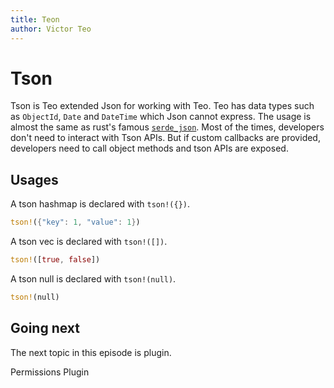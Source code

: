 ```yaml
---
title: Teon
author: Victor Teo
---
```



# Tson

Tson is Teo extended Json for working with Teo. Teo has data types such as
`ObjectId`, `Date` and `DateTime` which Json cannot express. The usage is
almost the same as rust's famous
[`serde_json`](https://github.com/serde-rs/json). Most of the times, developers
don't need to interact with Tson APIs. But if custom callbacks are provided,
developers need to call object methods and tson APIs are exposed.

## Usages

A tson hashmap is declared with `tson!({})`.

```rust
tson!({"key": 1, "value": 1})
```

A tson vec is declared with `tson!([])`.

```rust
tson!([true, false])
```

A tson null is declared with `tson!(null)`.

```rust
tson!(null)
```

## Going next

The next topic in this episode is plugin.

<PrevNext>
  <PrevArticle href="/concepts/components/teo-schema/permissions">Permissions</PrevArticle>
  <NextArticle href="/concepts/components/teo-schema/plugin">Plugin</NextArticle>
</PrevNext>
